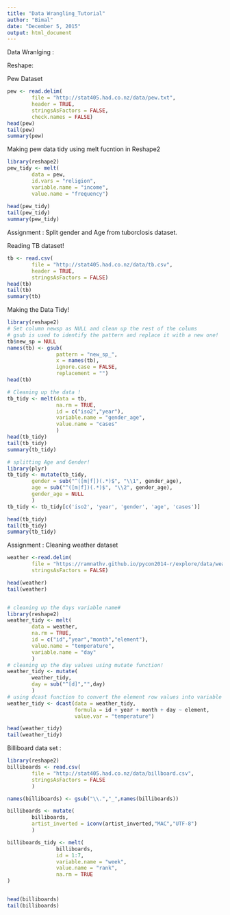 ```yaml
---
title: "Data Wrangling_Tutorial"
author: "Bimal"
date: "December 5, 2015"
output: html_document
---
```

        
Data Wranlging :
        
Reshape:
        
Pew Dataset
        
```r
pew <- read.delim(
        file = "http://stat405.had.co.nz/data/pew.txt",
        header = TRUE,
        stringsAsFactors = FALSE,
        check.names = FALSE)
head(pew)
tail(pew)
summary(pew)
```
        
Making pew data tidy using melt fucntion in Reshape2 
```r
library(reshape2)
pew_tidy <- melt(
        data = pew,
        id.vars = "religion",
        variable.name = "income",
        value.name = "frequency")
                
head(pew_tidy)
tail(pew_tidy)
summary(pew_tidy)

```
Assignment : Split gender and Age from tuborclosis dataset.

Reading TB dataset!
```r
tb <- read.csv(
        file = "http://stat405.had.co.nz/data/tb.csv",
        header = TRUE,
        stringsAsFactors = FALSE)
head(tb)
tail(tb)
summary(tb)
```

Making the Data Tidy!
```r
library(reshape2)
# Set column newsp as NULL and clean up the rest of the colums
# gsub is used to identify the pattern and replace it with a new one!
tb$new_sp = NULL
names(tb) <- gsub(
                pattern = "new_sp_",
                x = names(tb),
                ignore.case = FALSE,
                replacement = "")
head(tb)

# Cleaning up the data ! 
tb_tidy <- melt(data = tb,
                na.rm = TRUE,
                id = c("iso2","year"),
                variable.name = "gender_age",
                value.name = "cases"
                )
head(tb_tidy)
tail(tb_tidy)
summary(tb_tidy)

# splitting Age and Gender!
library(plyr)
tb_tidy <- mutate(tb_tidy,
        gender = sub("^([m|f])(.*)$", "\\1", gender_age),
        age = sub("^([m|f])(.*)$", "\\2", gender_age),
        gender_age = NULL
        )
tb_tidy <- tb_tidy[c('iso2', 'year', 'gender', 'age', 'cases')]

head(tb_tidy)
tail(tb_tidy)
summary(tb_tidy)
```

Assignment : Cleaning weather dataset 

```r

weather <-read.delim(
        file = "https://ramnathv.github.io/pycon2014-r/explore/data/weather.txt",
        stringsAsFactors = FALSE)

head(weather)
tail(weather)


# cleaning up the days variable name#
library(reshape2)
weather_tidy <- melt(
        data = weather,
        na.rm = TRUE,
        id = c("id","year","month","element"),
        value.name = "temperature",
        variable.name = "day"
        )
# cleaning up the day values using mutate function!
weather_tidy <- mutate(
        weather_tidy,
        day = sub("^[d]","",day)
        )
# using dcast function to convert the element row values into variable names! 
weather_tidy <- dcast(data = weather_tidy,
                      formula = id + year + month + day ~ element,
                      value.var = "temperature")

head(weather_tidy)
tail(weather_tidy)

```
Billiboard data set :

```r
library(reshape2)
billiboards <- read.csv(
        file = "http://stat405.had.co.nz/data/billboard.csv",
        stringsAsFactors = FALSE
        )

names(billiboards) <- gsub("\\.","_",names(billiboards))

billiboards <- mutate(
        billiboards,
        artist_inverted = iconv(artist_inverted,"MAC","UTF-8")
        )

billiboards_tidy <- melt(
                billiboards,
                id = 1:7,
                variable.name = "week",
                value.name = "rank",
                na.rm = TRUE
)


head(billiboards)
tail(billiboards)
```
